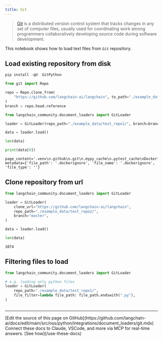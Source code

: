 ```yaml
---
title: Git
---
```


>[Git](https://en.wikipedia.org/wiki/Git) is a distributed version control system that tracks changes in any set of computer files, usually used for coordinating work among programmers collaboratively developing source code during software development.

This notebook shows how to load text files from `Git` repository.

## Load existing repository from disk

```python
pip install -qU  GitPython
```

```python
from git import Repo

repo = Repo.clone_from(
    "https://github.com/langchain-ai/langchain", to_path="./example_data/test_repo1"
)
branch = repo.head.reference
```

```python
from langchain_community.document_loaders import GitLoader
```

```python
loader = GitLoader(repo_path="./example_data/test_repo1/", branch=branch)
```

```python
data = loader.load()
```

```python
len(data)
```

```python
print(data[0])
```

```output
page_content='.venv\n.github\n.git\n.mypy_cache\n.pytest_cache\nDockerfile' metadata={'file_path': '.dockerignore', 'file_name': '.dockerignore', 'file_type': ''}
```

## Clone repository from url

```python
from langchain_community.document_loaders import GitLoader
```

```python
loader = GitLoader(
    clone_url="https://github.com/langchain-ai/langchain",
    repo_path="./example_data/test_repo2/",
    branch="master",
)
```

```python
data = loader.load()
```

```python
len(data)
```

```output
1074
```

## Filtering files to load

```python
from langchain_community.document_loaders import GitLoader

# e.g. loading only python files
loader = GitLoader(
    repo_path="./example_data/test_repo1/",
    file_filter=lambda file_path: file_path.endswith(".py"),
)
```

```python

```

---

<Callout icon="pen-to-square" iconType="regular">
    [Edit the source of this page on GitHub](https://github.com/langchain-ai/docs/edit/main/src/oss/python/integrations/document_loaders/git.mdx)
</Callout>
<Tip icon="terminal" iconType="regular">
    Connect these docs to Claude, VSCode, and more via MCP for    real-time answers. [See how](/use-these-docs)
</Tip>
